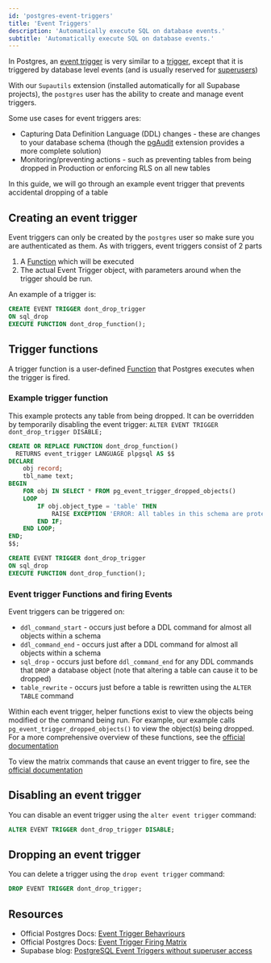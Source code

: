 ```yaml
---
id: 'postgres-event-triggers'
title: 'Event Triggers'
description: 'Automatically execute SQL on database events.'
subtitle: 'Automatically execute SQL on database events.'
---
```


In Postgres, an [event trigger](https://www.postgresql.org/docs/current/event-triggers.html) is very similar to a [trigger](/docs/guides/database/postgres/triggers), except that it is triggered by database level events (and is usually reserved for [superusers](/docs/guides/database/postgres/roles-superuser))

With our `Supautils` extension (installed automatically for all Supabase projects), the `postgres` user has the ability to create and manage event triggers.

Some use cases for event triggers ares:
- Capturing Data Definition Language (DDL) changes - these are changes to your database schema (though the [pgAudit](/docs/guides/database/extensions/pgaudit) extension provides a more complete solution)
- Monitoring/preventing actions - such as preventing tables from being dropped in Production or enforcing RLS on all new tables

In this guide, we will go through an example event trigger that prevents accidental dropping of a table

## Creating an event trigger

Event triggers can only be created by the `postgres` user so make sure you are authenticated as them. As with triggers, event triggers consist of 2 parts

1. A [Function](/docs/guides/database/functions) which will be executed
2. The actual Event Trigger object, with parameters around when the trigger should be run.

An example of a trigger is:

```sql
CREATE EVENT TRIGGER dont_drop_trigger
ON sql_drop
EXECUTE FUNCTION dont_drop_function();
```

## Trigger functions

A trigger function is a user-defined [Function](/docs/guides/database/functions) that Postgres executes when the trigger is fired.

### Example trigger function

This example protects any table from being dropped. It can be overridden by temporarily disabling the event trigger: `ALTER EVENT TRIGGER dont_drop_trigger DISABLE;`

```sql
CREATE OR REPLACE FUNCTION dont_drop_function()
  RETURNS event_trigger LANGUAGE plpgsql AS $$
DECLARE
    obj record;
    tbl_name text;
BEGIN
    FOR obj IN SELECT * FROM pg_event_trigger_dropped_objects()
    LOOP
        IF obj.object_type = 'table' THEN
            RAISE EXCEPTION 'ERROR: All tables in this schema are protected and cannot be dropped';
        END IF;
    END LOOP;
END;
$$;

CREATE EVENT TRIGGER dont_drop_trigger
ON sql_drop
EXECUTE FUNCTION dont_drop_function();
```

### Event trigger Functions and firing Events

Event triggers can be triggered on:
- `ddl_command_start` - occurs just before a DDL command for almost all objects within a schema
- `ddl_command_end` - occurs just after a DDL command for almost all objects within a schema
- `sql_drop` - occurs just before `ddl_command_end` for any DDL commands that `DROP` a database object (note that altering a table can cause it to be dropped)
- `table_rewrite` - occurs just before a table is rewritten using the `ALTER TABLE` command

Within each event trigger, helper functions exist to view the objects being modified or the command being run. For example, our example calls `pg_event_trigger_dropped_objects()` to view the object(s) being dropped. For a more comprehensive overview of these functions, see the [official documentation](https://www.postgresql.org/docs/current/event-trigger-definition.html)

To view the matrix commands that cause an event trigger to fire, see the [official documentation](https://www.postgresql.org/docs/current/event-trigger-matrix.html)


## Disabling an event trigger

You can disable an event trigger using the `alter event trigger` command:

```sql
ALTER EVENT TRIGGER dont_drop_trigger DISABLE;
```

## Dropping an event trigger

You can delete a trigger using the `drop event trigger` command:

```sql
DROP EVENT TRIGGER dont_drop_trigger;
```

## Resources

- Official Postgres Docs: [Event Trigger Behavriours](https://www.postgresql.org/docs/current/event-trigger-definition.html)
- Official Postgres Docs: [Event Trigger Firing Matrix](https://www.postgresql.org/docs/current/event-trigger-matrix.html)
- Supabase blog: [PostgreSQL Event Triggers without superuser access](https://supabase.com/blog/event-triggers-wo-superuser)
